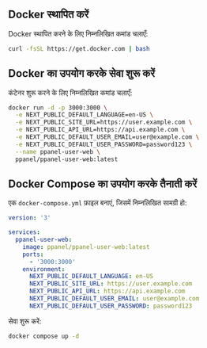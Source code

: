 ## Docker स्थापित करें

Docker स्थापित करने के लिए निम्नलिखित कमांड चलाएँ:

```bash
curl -fsSL https://get.docker.com | bash
```

## Docker का उपयोग करके सेवा शुरू करें

कंटेनर शुरू करने के लिए निम्नलिखित कमांड चलाएँ:

```bash
docker run -d -p 3000:3000 \
  -e NEXT_PUBLIC_DEFAULT_LANGUAGE=en-US \
  -e NEXT_PUBLIC_SITE_URL=https://user.example.com \
  -e NEXT_PUBLIC_API_URL=https://api.example.com \
  -e NEXT_PUBLIC_DEFAULT_USER_EMAIL=user@example.com \
  -e NEXT_PUBLIC_DEFAULT_USER_PASSWORD=password123 \
  --name ppanel-user-web \
  ppanel/ppanel-user-web:latest
```

## Docker Compose का उपयोग करके तैनाती करें

एक `docker-compose.yml` फ़ाइल बनाएं, जिसमें निम्नलिखित सामग्री हो:

```yaml
version: '3'

services:
  ppanel-user-web:
    image: ppanel/ppanel-user-web:latest
    ports:
      - '3000:3000'
    environment:
      NEXT_PUBLIC_DEFAULT_LANGUAGE: en-US
      NEXT_PUBLIC_SITE_URL: https://user.example.com
      NEXT_PUBLIC_API_URL: https://api.example.com
      NEXT_PUBLIC_DEFAULT_USER_EMAIL: user@example.com
      NEXT_PUBLIC_DEFAULT_USER_PASSWORD: password123
```

सेवा शुरू करें:

```bash
docker compose up -d
```



<Giscus />
